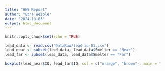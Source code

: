 ```yaml
---
title: "HW6 Report"
author: "Ezra Weible"
date: "2024-10-03"
output: html_document
---
```


```r
knitr::opts_chunk$set(echo = TRUE)
```

```r
lead_data <- read.csv("DataRaw/lead-iq-01.csv")
lead_near <- subset(lead_data, lead_data$Smelter == "Near")
lead_far <- subset(lead_data, lead_data$Smelter == "Far")

boxplot(lead_near$IQ, lead_far$IQ, col = c("orange", "brown"), main = "IQ Level for Near and Far from Smelter", xlab = "Smelter Distance", ylab = "IQ", names = c("Near", "Far"), ylim = c(0, 150))

```